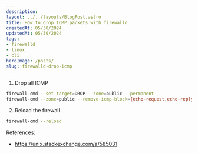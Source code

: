 ```yaml
---
description:
layout: ../../layouts/BlogPost.astro
title: How to drop ICMP packets with firewalld
createdAt: 05/30/2024
updatedAt: 05/30/2024
tags:
- firewalld
- linux
- cli
heroImage: /posts/
slug: firewalld-drop-icmp
---
```

1. Drop all ICMP

```bash
firewall-cmd --set-target=DROP --zone=public --permanent
firewall-cmd --zone=public --remove-icmp-block={echo-request,echo-reply,timestamp-request,timestamp-reply} --permanent
```

2. Reload the firewall

```bash
firewall-cmd --reload
```

References:

- <https://unix.stackexchange.com/a/585031>
